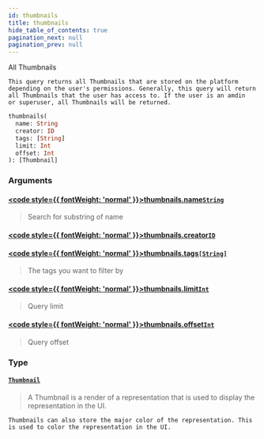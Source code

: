 ```yaml
---
id: thumbnails
title: thumbnails
hide_table_of_contents: true
pagination_next: null
pagination_prev: null
---
```








All Thumbnails
    
    This query returns all Thumbnails that are stored on the platform
    depending on the user's permissions. Generally, this query will return
    all Thumbnails that the user has access to. If the user is an amdin
    or superuser, all Thumbnails will be returned.
    
    

```graphql
thumbnails(
  name: String
  creator: ID
  tags: [String]
  limit: Int
  offset: Int
): [Thumbnail]
```


### Arguments

#### [<code style={{ fontWeight: 'normal' }}>thumbnails.<b>name</b></code>](#)<Bullet />[`String`](/docs/schemas/mikro/scalars/string) <Badge class="secondary" text="scalar"/>
> Search for substring of name
> 

#### [<code style={{ fontWeight: 'normal' }}>thumbnails.<b>creator</b></code>](#)<Bullet />[`ID`](/docs/schemas/mikro/scalars/id) <Badge class="secondary" text="scalar"/>
> 
> 

#### [<code style={{ fontWeight: 'normal' }}>thumbnails.<b>tags</b></code>](#)<Bullet />[`[String]`](/docs/schemas/mikro/scalars/string) <Badge class="secondary" text="list"/> <Badge class="secondary" text="scalar"/>
> The tags you want to filter by
> 

#### [<code style={{ fontWeight: 'normal' }}>thumbnails.<b>limit</b></code>](#)<Bullet />[`Int`](/docs/schemas/mikro/scalars/int) <Badge class="secondary" text="scalar"/>
> Query limit
> 

#### [<code style={{ fontWeight: 'normal' }}>thumbnails.<b>offset</b></code>](#)<Bullet />[`Int`](/docs/schemas/mikro/scalars/int) <Badge class="secondary" text="scalar"/>
> Query offset
> 

### Type

#### [`Thumbnail`](/docs/schemas/mikro/objects/thumbnail) <Badge class="secondary" text="object"/>
> A Thumbnail is a render of a representation that is used to display the representation in the UI.

    Thumbnails can also store the major color of the representation. This is used to color the representation in the UI.
    
> 





